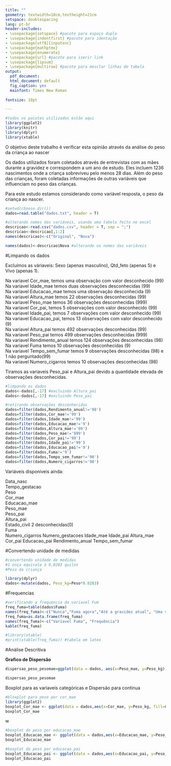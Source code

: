 ```yaml
---
title: ""
geometry: textwidth=18cm,textheight=21cm
setspace: doublespacing
lang: pt-br
header-includes:
- \usepackage{setspace} #pacote para espaço duplo
- \usepackage{indentfirst} #pacote para identação
- \usepackage[utf8]{inputenc}
- \usepackage{mathptmx}
- \usepackage{enumerate}
- \usepackage{url} #pacote para iserir link
- \usepackage{lipsum}
- \usepackage{multirow} #pacote para mesclar linhas de tabela
output:
  pdf_document:
  html_document: default
  fig_caption: yes
  mainfont: Times New Roman
  
fontsize: 10pt

---
```


\begin{titlepage}
\begin{center}
\thispagestyle{empty}
\begin{figure}[!htb]
\begin{center}
\begin{minipage}[b]{0.5\linewidth}
\begin{center}
\includegraphics[width=100pt,height=150pt]{logo/logoimeccunicamp.png}
\end{center}
\end{minipage}
\begin{minipage}[b]{0.7\linewidth}
\begin{center}
\vspace*{1cm}
 {\large \bf Universidade Estadual de Campinas\\[5pt]
Instituto de Matemática, Estatística e Computação Cientifica\\[3pt]
Departamento de Estatística}
\end{center}
\end{minipage}
\end{center}
\end{figure}
\vspace*{\stretch{1}}
\begin{center}
\vspace*{5cm}
{\huge \bf Relatório \\[7pt]
Trabalho de ME610}
\end{center}
\vspace*{\stretch{1}}
\begin{center}
\vspace*{4cm}
{\Large \bf Eliane Ramos de Siqueira  RA:155233 \\
Guilherme Pazian  RA:160323 \break
}\\[3pt]
{\large \bf Professor: Maurício Zevallos}\\[5pt]
\end{center}
\vspace*{\stretch{1}}
\centerline{\bf Campinas-SP, 28 de Abril de 2017}
\vspace*{\stretch{1}}
\end{center}
\end{titlepage}

\onehalfspacing
\newpage

```r
#todos os pacotes utilizados estão aqui
library(ggplot2)
library(knitr)
library(dplyr)
library(xtable)
```


\begin{enumerate}
\item Introdução
\end{enumerate}
\vspace{0.3cm}
\setlength{\parindent}{3em}

O objetivo deste trabalho é verificar esta opinião através da análise do peso da criança ao nascer

Os dados utilizados foram coletados através de entrevistas com as mães durante a gravidez e correspondem a um ano de estudo. Eles incluem 1236 nascimentos onde a criança sobreviveu pelo menos 28 dias. Além do peso das crianças, foram coletadas informações de outras variáveis que influenciam no peso das crianças.

Para este estudo estamos considerando como variável resposta, o peso da criança ao nascer.

```r
#setwd(choose.dir())
dados=read.table("dados.txt", header = T)
```

```r
#alterando nomes das variáveis, usando uma tabela feita no excel
descricao<-read.csv("dados.csv", header = T, sep = ";")
descricao<-descricao[,1:2]
names(descricao)<-c("Original", "Nova")

names(dados)<-descricao$Nova #alterando os nomes das variáveis

```

#Limpando os dados

Excluímos as váriaveis: Sexo (apenas masculino), Qtd_feto (apenas 5) e Vivo (apenas 1).

Na variavel Cor_mae, temos uma observação com valor desconhecido (99)  
Na variavel Idade_mae temos duas observações desconhecidas (99)  
Na variavel Educacao_mae temos uma observação desconhecida (9)  
Na variavel Altura_mae temos 22 observações desconhecidas (99)  
Na variavel Peso_mae temos 36 observações desconhecidas (999)  
Na variavel Cor_pai, temos 5 observações com valor desconhecido (99)  
Na variavel Idade_pai, temos 7 observações com valor desconhecido (99)  
Na variavel Educacao_pai, temos 13 observações com valor desconhecido (9)  
Na variavel Altura_pai temos 492 observações desconhecidas (99)  
Na variavel Peso_pai temos 499 observações desconhecidas (999)  
Na variavel Rendimento_anual temos 124 observações desconhecidas (98)  
Na variavel Fuma temos 10 observações desconhecidas (9)  
Na variavel Tempo_sem_fumar temos 9 observações desconhecidas (98) e 1 não perguntado(99)  
Na variavel Numero_cigarros temos 10 observações desconhecidas (98)  

Tiramos as variaveis Peso_pai e Altura_pai devido a quantidade elevada de observações desconhecidas. 

```r
#limpando os dados
dados<-dados[,-17] #excluindo Altura_pai
dados<-dados[,-17] #excluindo Peso_pai

#retirando observações desconhecidas
dados=filter(dados,Rendimento_anual!='98')
dados=filter(dados,Cor_mae!='99')
dados=filter(dados,Idade_mae!='99')
dados=filter(dados,Educacao_mae!='9')
dados=filter(dados,Altura_mae!='99')
dados=filter(dados,Peso_mae!='999')
dados=filter(dados,Cor_pai!='99')
dados=filter(dados,Idade_pai!='99')
dados=filter(dados,Educacao_pai!='9')
dados=filter(dados,Fuma!='9')
dados=filter(dados,Tempo_sem_fumar!='98')
dados=filter(dados,Numero_cigarros!='98')

```

Variáveis disponiveis ainda:  
 
 Data_nasc       
 Tempo_gestacao               
 Peso             
 Cor_mae                 
 Educacao_mae           
 Peso_mae                  
 Peso_pai      
 Altura_pai              
 Estado_civil 2 desconhecidas(0)    
 Fuma              
 Numero_cigarros
 Numero_gestacoes
 Idade_mae 
 Idade_pai 
 Altura_mae
 Cor_pai
 Educacao_pai 
 Rendimento_anual
 Tempo_sem_fumar

#Convertendo unidade de medidas

```r
#convertendo unidade de medidas 
#1 onça equivale à 0,0283 quilos
#Peso da criança

library(dplyr)
dados<-mutate(dados, Peso_kg=Peso*0.0283)

```

#Frequencias
```r
#verificando a frequencia da variavel Fum
freq_fuma=table(dados$Fuma)
names(freq_fuma)<-c("Nunca","Fuma agora","Até a gravidez atual", "Uma vez, não agora")
freq_fuma=as.data.frame(freq_fuma)
names(freq_fuma)<-c("Varíavel Fuma", "Frequência")
kable(freq_fuma)

#library(xtable)
#print(xtable(freq_fuma)) #tabela em latex
```


#Análise Descritiva

**Grafico de Dispersão**

```r
dispersao_peso_pesomae=ggplot(data = dados, aes(x=Peso_mae, y=Peso_kg))+geom_point()+labs(title="Peso do bebê por Peso da mãe")+theme_bw()+theme(plot.title = element_text(hjust = 0.5),legend.position = "none")

dispersao_peso_pesomae
```


Boxplot para as variaveis categóricas e Dispersão para continua

```r
#bloxplot para peso por cor_mae
library(ggplot2)
boxplot_Cor_mae <- ggplot(data = dados,aes(x=Cor_mae, y=Peso_kg, fill=Cor_mae))+geom_boxplot(aes(group=Cor_mae),outlier.colour = "red")+labs(title="Peso do bebê por Cor da mãe")+theme_classic()+theme(plot.title = element_text(hjust = 0.5)) + scale_x_discrete(limits= c(0,1,2,3,4,5,6,7,8,9,10),labels=c("White(0)","White(1)","White(2)","White(3)","White(4)","White(5)","Mex(6)","Black(7)","Asian(8)","Mixed(9)","?"))
boxplot_Cor_mae
```
w
```r
#boxplot do peso por educacao_mae
boxplot_Educacao_mae <- ggplot(data = dados,aes(x=Educacao_mae, y=Peso_kg, fill=Educacao_mae))+geom_boxplot(aes(group=Educacao_mae),outlier.colour = "red")+labs(title="Peso do bebê por Educação da mãe")+theme_classic()+theme(plot.title = element_text(hjust = 0.5),legend.position = "none") + scale_x_discrete(limits= c(0,1,2,3,4,5,7),labels=c("<8th","8th -12th","HS","HS+trade","HS+college","College","HS unclear(7)"))
boxplot_Educacao_mae
```

```r
#boxplot do peso por educacao_pai
boxplot_Educacao_pai <- ggplot(data = dados,aes(x=Educacao_pai, y=Peso_kg, fill=Educacao_pai))+geom_boxplot(aes(group=Educacao_pai),outlier.colour = "red")+labs(title="Peso do bebê por Educação do pai")+theme_classic()+theme(plot.title = element_text(hjust = 0.5),legend.position = "none") + scale_x_discrete(limits= c(0,1,2,3,4,5,6,7),labels=c("<8th","8th -12th","HS","HS+trade","HS+college","College","HS unclear(6)","HS unclear(7)"))
boxplot_Educacao_pai
```

